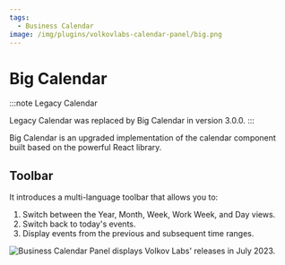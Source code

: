 ```yaml
---
tags:
  - Business Calendar
image: /img/plugins/volkovlabs-calendar-panel/big.png
---
```



# Big Calendar

:::note Legacy Calendar

Legacy Calendar was replaced by Big Calendar in version 3.0.0.
:::

Big Calendar is an upgraded implementation of the calendar component built based on the powerful React library.

## Toolbar

It introduces a multi-language toolbar that allows you to:

1. Switch between the Year, Month, Week, Work Week, and Day views.
2. Switch back to today's events.
3. Display events from the previous and subsequent time ranges.

<Image
  title="Business Calendar Panel displays Volkov Labs' releases in July 2023."
  src="/img/plugins/volkovlabs-calendar-panel/big.png"
/>
